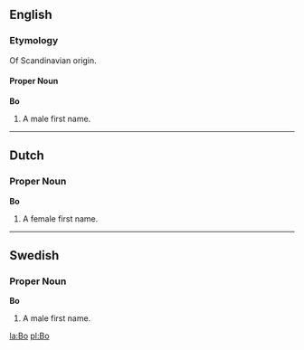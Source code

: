 {{See|bo}}

==English==
===Etymology===
Of Scandinavian origin.

====Proper Noun====
'''Bo'''

# A male first name.

----
==Dutch==
===Proper Noun===
'''Bo''' 

# A female first name.

----
==Swedish==
===Proper Noun===
'''Bo''' 

# A male first name.

[[la:Bo]]
[[pl:Bo]]